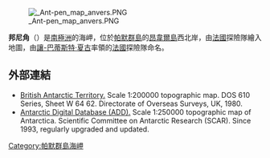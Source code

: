 [[Image:_Ant-pen_map_anvers.PNG|thumb]]

{{Coord|64|28|S|63|57|W|source:GNIS|display=title}}

'''邦尼角'''（{{lang-en|Bonnier Point}}）是[[南極洲|南極洲]]的海岬，位於[[帕默群島|帕默群島]]的[[昂韋爾島|昂韋爾島]]西北岸，由[[法國|法國]]探險隊繪入地圖，由[[讓-巴蒂斯特·夏古|讓-巴蒂斯特·夏古]]率領的[[法國|法國]]探險隊命名。

==外部連結==
* [http://data.aad.gov.au/aadc/mapcat/display_map.cfm?map_id=3217 British Antarctic Territory.]  Scale 1:200000 topographic map.  DOS 610 Series, Sheet W 64 62.  Directorate of Overseas Surveys, UK, 1980.
* [http://www.add.scar.org Antarctic Digital Database (ADD).] Scale 1:250000 topographic map of Antarctica. Scientific Committee on Antarctic Research (SCAR). Since 1993, regularly upgraded and updated.

{{DEFAULTSORT:Bonnier Point}}
[[Category:帕默群島海岬|Category:帕默群島海岬]]


{{PalmerArchipelago-geo-stub}}